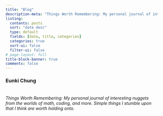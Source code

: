 ```yaml
---
title: "Blog"
description-meta: "Things Worth Remembering: My personal journal of interesting nuggets from the worlds of math, coding, and more. Simple things I stumble upon that I think are worth holding onto."
listing:
  contents: posts
  sort: "date desc"
  type: default
  fields: [date, title, categories]
  categories: true
  sort-ui: false
  filter-ui: false
# page-layout: full
title-block-banner: true
comments: false
---
```



<div style="text-align: left"> 
### **Eunki Chung**

# 
*Things Worth Remembering: My personal journal of interesting nuggets from the worlds of math, coding, and more. Simple things I stumble upon that I think are worth holding onto.*

# 
